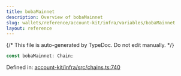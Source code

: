 ```yaml
---
title: bobaMainnet
description: Overview of bobaMainnet
slug: wallets/reference/account-kit/infra/variables/bobaMainnet
layout: reference
---
```


{/* This file is auto-generated by TypeDoc. Do not edit manually. */}

```ts
const bobaMainnet: Chain;
```

Defined in: [account-kit/infra/src/chains.ts:740](https://github.com/alchemyplatform/aa-sdk/blob/153785ddc87beb160382c2bae7dbafa4a66ade9a/account-kit/infra/src/chains.ts#L740)

